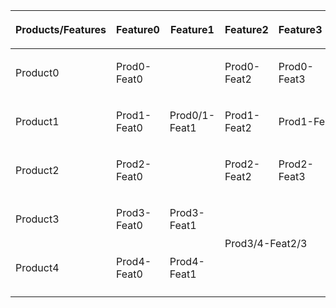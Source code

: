 {|
|-
! Products/Features !! Feature0 !! Feature1 !! Feature2 !! Feature3 !! Feature4 !! Feature5 !! Feature6 !! Feature7 !! Feature8 !! Feature9
|-
! Product0
| Prod0-Feat0 || rowspan="3" | Prod0/1-Feat1 || Prod0-Feat2 || Prod0-Feat3 || Prod0-Feat4 || Prod0-Feat5 || Prod0-Feat6 || Prod0-Feat7 || Prod0-Feat8 || Prod0-Feat9
|-
! Product1
| Prod1-Feat0 || Prod1-Feat2 || colspan="2" | Prod1-Feat3/4 || Prod1-Feat5 || Prod1-Feat6 || Prod1-Feat7 || Prod1-Feat8 || Prod1-Feat9
|-
! Product2
| Prod2-Feat0 || Prod2-Feat2 || Prod2-Feat3 || Prod2-Feat4 || Prod2-Feat5 || Prod2-Feat6 || Prod2-Feat7 || Prod2-Feat8 || Prod2-Feat9
|-
! Product3
| Prod3-Feat0 || Prod3-Feat1 || rowspan="2" colspan="2" | Prod3/4-Feat2/3 || Prod3-Feat4 || Prod3-Feat5 || Prod3-Feat6 || Prod3-Feat7 || Prod3-Feat8 || Prod3-Feat9
|-
! Product4
| Prod4-Feat0 || Prod4-Feat1 || Prod4-Feat4 || Prod4-Feat5 || Prod4-Feat6 || Prod4-Feat7 || Prod4-Feat8 || Prod4-Feat9
|-
|}